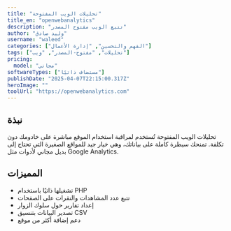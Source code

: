 ---
title: "تحليلات الويب المفتوحة"
title_en: "openwebanalytics"
description: "تتبع الويب مفتوح المصدر"
author: "وليد صادق"
username: "waleed"
categories: ["الفهم والتحسين", "إدارة الأعمال"]
tags: ["تحليلات", "مفتوح-المصدر", "ويب"]
pricing:
  model: "مجاني"
softwareTypes: ["مستضاف ذاتيًا"]
publishDate: "2025-04-07T22:15:00.317Z"
heroImage: ""
toolUrl: "https://openwebanalytics.com"
---
## نبذة
تحليلات الويب المفتوحة تُستخدم لمراقبة استخدام الموقع مباشرة على خادومك دون تكلفة. تمنحك سيطرة كاملة على بياناتك، وهي خيار جيد للمواقع الصغيرة التي تحتاج إلى بديل مجاني لأدوات مثل Google Analytics.

## المميزات
- تشغيلها ذاتيًا باستخدام PHP
- تتبع عدد المشاهدات والنقرات على الصفحات
- إعداد تقارير حول سلوك الزوار
- تصدير البيانات بتنسيق CSV
- دعم إضافة أكثر من موقع